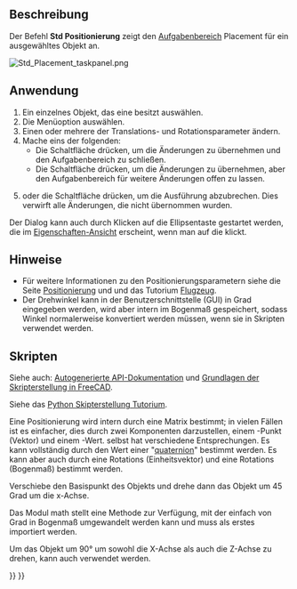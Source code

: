 <languages/>

{{Docnav/de
|[[Std_SendToPythonConsole/de|AnPythonKonsoleSenden]]
|[[Std_TransformManip/de|Bewegen]]
|[[Std_Edit_Menu/de|Std Menü Bearbeiten]]
|IconL=Std_SendToPythonConsole.svg
|IconR=Std_TransformManip.svg
|IconC=Freecad.svg
}}

{{GuiCommand/de
|Name=Std Placement
|Name/de = Std Positionierung
|MenuLocation=Bearbeiten → Placement...
|Workbenches=Alle
|SeeAlso=[[Std_Alignment/de|Std Ausrichtung]], [[Placement/de|Positionierung]]
}}

<span id="Description"></span>
==Beschreibung==

Der Befehl '''Std Positionierung''' zeigt den [[Task_panel/de| Aufgabenbereich]] Placement für ein ausgewähltes Objekt an.

[[Image:Std_Placement_taskpanel.png]]
{{Caption|Der Aufgabenbereich Placement}}

<span id="Usage"></span>
==Anwendung==

# Ein einzelnes Objekt, das eine {{PropertyData/de|Placement}} besitzt auswählen. 
# Die Menüoption {{MenuCommand|Bearbeiten → [[Image:Std_Placement.svg|16px]] Placement...}} auswählen.
# Einen oder mehrere der Translations- und Rotationsparameter ändern.
# Mache eins der folgenden:
#* Die Schaltfläche {{Button|OK}} drücken, um die Änderungen zu übernehmen und den Aufgabenbereich zu schließen.
#* Die Schaltfläche  {{Button|Anwenden}} drücken, um die Änderungen zu übernehmen, aber den Aufgabenbereich für weitere Änderungen offen zu lassen.
# {{KEY|esc}} oder die Schaltfläche {{Button|Abbruch}} drücken, um die Ausführung abzubrechen. Dies verwirft alle Änderungen, die nicht übernommen wurden.

Der Dialog kann auch durch Klicken auf die Ellipsentaste {{Button| …}} gestartet werden, die im [[Property_View/de|Eigenschaften-Ansicht]] erscheint, wenn man auf die {{PropertyData/de|Placement}} klickt.

<span id="Notes"></span>
==Hinweise==

* Für weitere Informationen zu den Positionierungsparametern siehe die Seite [[Placement/de|Positionierung]] und und das Tutorium [[Aeroplane/de|Flugzeug]].
* Der Drehwinkel kann in der Benutzerschnittstelle (GUI) in Grad eingegeben werden, wird aber intern im Bogenmaß gespeichert, sodass Winkel normalerweise konvertiert werden müssen, wenn sie in Skripten verwendet werden.

<span id="Scripting"></span>
==Skripten==

Siehe auch: [https://freecad.github.io/SourceDoc/ Autogenerierte API-Dokumentation] und [[FreeCAD_Scripting_Basics/de|Grundlagen der Skripterstellung in FreeCAD]].

Siehe das [[Python_scripting_tutorial/de#Vektoren und Platzierungen|Python Skipterstellung Tutorium]].

Eine Positionierung wird intern durch eine Matrix  bestimmt; in vielen Fällen ist es einfacher, dies durch zwei Komponenten darzustellen, einem {{incode|Base}}-Punkt (Vektor) und einem {{incode|Rotation}}-Wert. {{incode|Rotation}} selbst hat verschiedene Entsprechungen. Es kann vollständig durch den Wert einer "[https://en.wikipedia.org/wiki/Quaternion quaternion]" {{incode|(xi + yj + zk + w)}} bestimmt werden. Es kann aber auch durch eine Rotations {{incode|Axis}} (Einheitsvektor) und eine Rotations {{incode|Angle}} (Bogenmaß) bestimmt werden.

{{Code|code=
import FreeCAD as App

doc = App.newDocument()
obj = doc.addObject("Part::Cylinder", "Cylinder")

print(obj.Placement)
# Placement [Pos=(0,0,0), Yaw-Pitch-Roll=(0,0,0)]
print(obj.Placement.Base)
# Vector (0.0, 0.0, 0.0)
print(obj.Placement.Rotation)
# Rotation (0.0, 0.0, 0.0, 1.0)

print(obj.Placement.Rotation.Angle)
# 0.0
print(obj.Placement.Rotation.Axis)
# Vector (0.0, 0.0, 1.0)
print(obj.Placement.Rotation.Q)
# (0.0, 0.0, 0.0, 1.0)
}}

Verschiebe den Basispunkt des Objekts und drehe dann das Objekt um 45 Grad um die x-Achse.

Das Modul math stellt eine Methode {{incode|radians()}} zur Verfügung, mit der einfach von Grad in Bogenmaß umgewandelt werden kann und muss als erstes importiert werden.

{{Code|code=
import math

obj.Placement.Base = App.Vector(5, 3, 1)
obj.Placement.Rotation.Axis = App.Vector(1, 0, 0)
obj.Placement.Rotation.Angle = math.radians(45)

print(obj.Placement)
# Placement [Pos=(5,3,1), Yaw-Pitch-Roll=(0,0,45)]
print(obj.Placement.Rotation.Q)
# (0.3826834323650898, 0.0, 0.0, 0.9238795325112867)
print(obj.Placement.Matrix)
# Matrix ((1,0,0,5),(0,0.707107,-0.707107,3),(0,0.707107,0.707107,1),(0,0,0,1))
}}

Um das Objekt um 90° um sowohl die X-Achse als auch die Z-Achse zu drehen, kann auch {{incode|obj.Placement.Rotation.setYawPitchRoll}} verwendet werden.

{{Code|code=
obj.Placement.Base = App.Vector(5, 3, 1)
obj.Placement.Rotation.Axis = App.Vector(1, 0, 0)
obj.Placement.Rotation.setYawPitchRoll(90, 0, 90)

print(obj.Placement)
# Placement [Pos=(5,3,1), Yaw-Pitch-Roll=(90,0,90)]
}}


{{Docnav/de
|[[Std_SendToPythonConsole/de|Std SendeAnPythonKonsole]]
|[[Std_TransformManip/de|Transform (Verschieben, Drehen)]]
|[[Std_Edit_Menu/de|Std Bearbeitungsmenü]]
|IconL=Std_SendToPythonConsole.svg
|IconR=Std_TransformManip.svg
|IconC=Freecad.svg
}}

{{Std_Base_navi{{#translation:}}}}
{{Userdocnavi{{#translation:}}}}